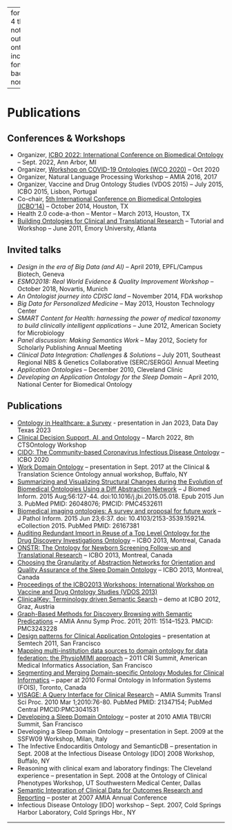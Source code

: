 
---
format:
  html:
    toc: true
    toc-depth: 4
    theme: [journal, notebooks/ontopro/custom.scss]
    output-file: ontopro.publications.html
    include-in-header: {text: <link rel = "icon" href = "notebooks/ontopro/images/Ontopro-logo-no-text.jpeg" />}
fontsize: 0.9em
code-block-background: true
highlight-style: nord
include-in-header:
  text: "\n                        <meta property=\"og:image\" content=\"notebooks/ontopro/images/Ontopro-logo.png\"/>\n                        <meta property=\"og:title\" content=\"Ontopro, LLC\"/>\n                        <meta property=\"og:description\" content=\"Knowledge engineering for Healthcare & Life sciences.\"/>\n                                            "

---
<style></style><style>.printedClojure .sourceCode {
  background-color: transparent;
  border-style: none;
}
</style><style>.clay-limit-image-width .clay-image {max-width: 100%}
.clay-side-by-side .sourceCode {margin: 0}
.clay-side-by-side {margin: 1em 0}
</style>
<script src="ontopro.publications_files/md-default0.js" type="text/javascript"></script><script src="ontopro.publications_files/md-default1.js" type="text/javascript"></script>

# Publications


## Conferences & Workshops

* Organizer, [ICBO 2022: International Conference on Biomedical Ontology](https://icbo-conference.github.io/icbo2022/) – Sept. 2022, Ann Arbor, MI
* Organizer, [Workshop on COVID-19 Ontologies (WCO 2020)](https://github.com/CIDO-ontology/WCO/) – Oct 2020
* Organizer, Natural Language Processing Workshop – AMIA 2016, 2017
* Organizer, Vaccine and Drug Ontology Studies (VDOS 2015) – July 2015, ICBO 2015, Lisbon, Portugal
* Co-chair, [5th International Conference on Biomedical Ontologies (ICBO'14)](https://icbo-conference.github.io/) – October 2014, Houston, TX
* Health 2.0 code-a-thon – Mentor – March 2013, Houston, TX
* [Building Ontologies for Clinical and Translational Research](http://ontology.buffalo.edu/11/Tutorial_Atlanta_2011.htm) – Tutorial and Workshop – June 2011, Emory University, Atlanta


## Invited talks

* _Design in the era of Big Data (and AI)_ – April 2019, EPFL/Campus Biotech, Geneva
* _ESMO2018: Real World Evidence & Quality Improvement Workshop_ – October 2018, Novartis, Munich
* _An Ontologist journey into CDISC land_ – November 2014, FDA workshop
* _Big Data for Personalized Medicine_ – May 2013, Houston Technology Center
* _SMART Content for Health: harnessing the power of medical taxonomy to build clinically intelligent applications_ – June 2012, American Society for Microbiology
* _Panel discussion: Making Semantics Work_ – May 2012, Society for Scholarly Publishing Annual Meeting
* _Clinical Data Integration: Challenges & Solutions_ – July 2011, Southeast Regional NBS & Genetics Collaborative (SERC/SERGG) Annual Meeting
* _Application Ontologies_ – December 2010, Cleveland Clinic
* _Developing an Application Ontology for the Sleep Domain_ – April 2010, National Center for Biomedical Ontology


## Publications

* [Ontology in Healthcare: a Survey](https://datadaytexas.com/2023/sessions#arabandi) - presentation in Jan 2023, Data Day Texas 2023
* [Clinical Decision Support, AI, and Ontology](https://www.ncorwiki.buffalo.edu/index.php/Eighth_Clinical_and_Translational_Science_Ontology_Workshop) – March 2022, 8th CTSOntology Workshop
* [CIDO: The Community-based Coronavirus Infectious Disease Ontology](https://jbiomedsem.biomedcentral.com/articles/10.1186/s13326-022-00279-z) – ICBO 2020
* [Work Domain Ontology](http://ncor.buffalo.edu/CTSA/Sottara.pdf) – presentation in Sept. 2017 at the Clinical & Translation Science Ontology annual workshop, Buffalo, NY
* [Summarizing and Visualizing Structural Changes during the Evolution of Biomedical Ontologies Using a Diff Abstraction Network](http://www.ncbi.nlm.nih.gov/pubmed/26048076) – J Biomed Inform. 2015 Aug;56:127-44. doi:10.1016/j.jbi.2015.05.018. Epub 2015 Jun 3. PubMed PMID: 26048076; PMCID: PMC4532611
* [Biomedical imaging ontologies: A survey and proposal for future work](http://www.ncbi.nlm.nih.gov/pubmed/26167381) – J Pathol Inform. 2015 Jun 23;6:37. doi: 10.4103/2153-3539.159214. eCollection 2015. PubMed PMID: 26167381
* [Auditing Redundant Import in Reuse of a Top Level Ontology for the Drug Discovery Investigations Ontology](http://ceur-ws.org/Vol-1061/Paper4_vdos2013.pdf) – ICBO 2013, Montreal, Canada
* [ONSTR: The Ontology for Newborn Screening Follow-up and Translational Research](http://ceur-ws.org/Vol-1060/icbo2013_submission_47.pdf) – ICBO 2013, Montreal, Canada
* [Choosing the Granularity of Abstraction Networks for Orientation and Quality Assurance of the Sleep Domain Ontology](http://ceur-ws.org/Vol-1060/icbo2013_submission_23.pdf) – ICBO 2013, Montreal, Canada
* [Proceedings of the ICBO2013 Workshops: International Workshop on Vaccine and Drug Ontology Studies (VDOS 2013)](http://ceur-ws.org/Vol-1061)
* [ClinicalKey: Terminology driven Semantic Search](http://ceur-ws.org/Vol-897/demo_9.pdf) – demo at ICBO 2012, Graz, Austria
* [Graph-Based Methods for Discovery Browsing with Semantic Predications](http://www.ncbi.nlm.nih.gov/pmc/articles/PMC3243228/) – AMIA Annu Symp Proc. 2011; 2011: 1514–1523. PMCID: PMC3243228
* [Design patterns for Clinical Application Ontologies](http://semtech2011.semanticweb.com/uploads/handouts/THURS_1010_Arabandi_4073.pdf) – presentation at Semtech 2011, San Francisco
* [Mapping multi-institution data sources to domain ontology for data federation: the PhysioMIMI approach](http://proceedings.amia.org/16pb4r/16pb4r/1) – 2011 CRI Summit, American Medical Informatics Association, San Francisco
* [Segmenting and Merging Domain-specific Ontology Modules for Clinical Informatics](http://dl.acm.org/citation.cfm?id=1804757) – paper at 2010 Formal Ontology in Information Systems (FOIS), Toronto, Canada
* [VISAGE: A Query Interface for Clinical Research](http://proceedings.amia.org/1g9el2/1g9el2/1) – AMIA Summits Transl Sci Proc. 2010 Mar 1;2010:76-80. PubMed PMID: 21347154; PubMed Central PMCID:PMC3041531
* [Developing a Sleep Domain Ontology](http://proceedings.amia.org/1g9gh4/) – poster at 2010 AMIA TBI/CRI Summit, San Francisco
* Developing a Sleep Domain Ontology – presentation in Sept. 2009 at the SSFW09 Workshop, Milan, Italy
* The Infective Endocarditis Ontology and SemanticDB – presentation in Sept. 2008 at the Infectious Disease Ontology [IDO] 2008 Workshop, Buffalo, NY
* Reasoning with clinical exam and laboratory findings: The Cleveland experience – presentation in Sept. 2008 at the Ontology of Clinical Phenotypes Workshop, UT Southwestern Medical Center, Dallas
* [Semantic Integration of Clinical Data for Outcomes Research and Reporting](https://ontopro.com/docs/semanticdb-poster.pdf) – poster at 2007 AMIA Annual Conference
* Infectious Disease Ontology [IDO] workshop – Sept. 2007, Cold Springs Harbor Laboratory, Cold Springs Hbr., NY


```{=html}
<div style="background-color:grey;height:2px;width:100%;"></div>
```



```{=html}
<div></div>
```
